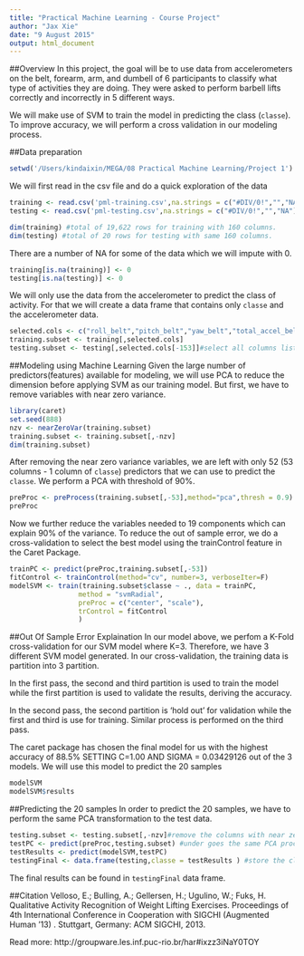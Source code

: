 ```yaml
---
title: "Practical Machine Learning - Course Project"
author: "Jax Xie"
date: "9 August 2015"
output: html_document
---
```


##Overview
In this project, the goal will be to use data from accelerometers on the belt, forearm, arm, and dumbell of 6 participants to classify what type of activities they are doing. They were asked to perform barbell lifts correctly and incorrectly in 5 different ways.

We will make use of SVM to train the model in predicting the class (`classe`). To improve accuracy, we will perform a cross validation in our modeling process.

##Data preparation
```r
setwd('/Users/kindaixin/MEGA/08 Practical Machine Learning/Project 1')
```
We will first read in the csv file and do a quick exploration of the data

```r
training <- read.csv('pml-training.csv',na.strings = c("#DIV/0!","","NA"))
testing <- read.csv('pml-testing.csv',na.strings = c("#DIV/0!","","NA"))

dim(training) #total of 19,622 rows for training with 160 columns.
dim(testing) #total of 20 rows for testing with same 160 columns.
```

There are a number of NA for some of the data which we will impute with 0.

```r
training[is.na(training)] <- 0
testing[is.na(testing)] <- 0
```

We will only use the data from the accelerometer to predict the class of activity. For that we will create a data frame that contains only `classe` and the accelerometer data.


```r
selected.cols <- c("roll_belt","pitch_belt","yaw_belt","total_accel_belt","kurtosis_roll_belt","kurtosis_picth_belt","kurtosis_yaw_belt","skewness_roll_belt","skewness_roll_belt.1","skewness_yaw_belt","max_roll_belt","max_picth_belt","max_yaw_belt","min_roll_belt","min_pitch_belt","min_yaw_belt","amplitude_roll_belt","amplitude_pitch_belt","amplitude_yaw_belt","var_total_accel_belt","avg_roll_belt","stddev_roll_belt","var_roll_belt","avg_pitch_belt","stddev_pitch_belt","var_pitch_belt","avg_yaw_belt","stddev_yaw_belt","var_yaw_belt","gyros_belt_x","gyros_belt_y","gyros_belt_z","accel_belt_x","accel_belt_y","accel_belt_z","magnet_belt_x","magnet_belt_y","magnet_belt_z","roll_arm","pitch_arm","yaw_arm","total_accel_arm","var_accel_arm","avg_roll_arm","stddev_roll_arm","var_roll_arm","avg_pitch_arm","stddev_pitch_arm","var_pitch_arm","avg_yaw_arm","stddev_yaw_arm","var_yaw_arm","gyros_arm_x","gyros_arm_y","gyros_arm_z","accel_arm_x","accel_arm_y","accel_arm_z","magnet_arm_x","magnet_arm_y","magnet_arm_z","kurtosis_roll_arm","kurtosis_picth_arm","kurtosis_yaw_arm","skewness_roll_arm","skewness_pitch_arm","skewness_yaw_arm","max_roll_arm","max_picth_arm","max_yaw_arm","min_roll_arm","min_pitch_arm","min_yaw_arm","amplitude_roll_arm","amplitude_pitch_arm","amplitude_yaw_arm","roll_dumbbell","pitch_dumbbell","yaw_dumbbell","kurtosis_roll_dumbbell","kurtosis_picth_dumbbell","kurtosis_yaw_dumbbell","skewness_roll_dumbbell","skewness_pitch_dumbbell","skewness_yaw_dumbbell","max_roll_dumbbell","max_picth_dumbbell","max_yaw_dumbbell","min_roll_dumbbell","min_pitch_dumbbell","min_yaw_dumbbell","amplitude_roll_dumbbell","amplitude_pitch_dumbbell","amplitude_yaw_dumbbell","total_accel_dumbbell","var_accel_dumbbell","avg_roll_dumbbell","stddev_roll_dumbbell","var_roll_dumbbell","avg_pitch_dumbbell","stddev_pitch_dumbbell","var_pitch_dumbbell","avg_yaw_dumbbell","stddev_yaw_dumbbell","var_yaw_dumbbell","gyros_dumbbell_x","gyros_dumbbell_y","gyros_dumbbell_z","accel_dumbbell_x","accel_dumbbell_y","accel_dumbbell_z","magnet_dumbbell_x","magnet_dumbbell_y","magnet_dumbbell_z","roll_forearm","pitch_forearm","yaw_forearm","kurtosis_roll_forearm","kurtosis_picth_forearm","kurtosis_yaw_forearm","skewness_roll_forearm","skewness_pitch_forearm","skewness_yaw_forearm","max_roll_forearm","max_picth_forearm","max_yaw_forearm","min_roll_forearm","min_pitch_forearm","min_yaw_forearm","amplitude_roll_forearm","amplitude_pitch_forearm","amplitude_yaw_forearm","total_accel_forearm","var_accel_forearm","avg_roll_forearm","stddev_roll_forearm","var_roll_forearm","avg_pitch_forearm","stddev_pitch_forearm","var_pitch_forearm","avg_yaw_forearm","stddev_yaw_forearm","var_yaw_forearm","gyros_forearm_x","gyros_forearm_y","gyros_forearm_z","accel_forearm_x","accel_forearm_y","accel_forearm_z","magnet_forearm_x","magnet_forearm_y","magnet_forearm_z","classe")
training.subset <- training[,selected.cols]
testing.subset <- testing[,selected.cols[-153]]#select all columns listed above except the missing 'class' column
```


##Modeling using Machine Learning
Given the large number of predictors(features) available for modeling, we will use PCA to reduce the dimension before applying SVM as our training model. But first, we have to remove variables with near zero variance.

```r
library(caret)
set.seed(888)
nzv <- nearZeroVar(training.subset)
training.subset <- training.subset[,-nzv]
dim(training.subset)
```

After removing the near zero variance variables, we are left with only 52 (53 columns - 1 column of `classe`) predictors that we can use to predict the `classe`. We perform a PCA with threshold of 90%.
```r
preProc <- preProcess(training.subset[,-53],method="pca",thresh = 0.9)
preProc
```

Now we further reduce the variables needed to 19 components which can explain 90% of the variance.
To reduce the out of sample error, we do a cross-validation to select the best model using the trainControl feature in the Caret Package.

```r
trainPC <- predict(preProc,training.subset[,-53])
fitControl <- trainControl(method="cv", number=3, verboseIter=F)  
modelSVM <- train(training.subset$classe ~ ., data = trainPC,
                 method = "svmRadial",
                 preProc = c("center", "scale"),
                 trControl = fitControl
                 )
```

##Out Of Sample Error Explaination
In our model above, we perfom a K-Fold cross-validation for our SVM model where K=3. Therefore, we have 3 different SVM model generated. In our cross-validation, the training data is partition into 3 partition. 

In the first pass, the second and third partition is used to train the model while the first partition is used to validate the results, deriving the accuracy. 

In the second pass, the second partition is 'hold out' for validation while the first and third is use for training. Similar process is performed on the third pass.

The caret package has chosen the final model for us with the highest accuracy of 88.5% SETTING C=1.00 AND SIGMA = 0.03429126 out of the 3 models. We will use this model to predict the 20 samples

```r
modelSVM
modelSVM$results
```

##Predicting the 20 samples
In order to predict the 20 samples, we have to perform the same PCA transformation to the test data.

```r
testing.subset <- testing.subset[,-nzv]#remove the columns with near zero variance
testPC <- predict(preProc,testing.subset) #under goes the same PCA process
testResults <- predict(modelSVM,testPC)
testingFinal <- data.frame(testing,classe = testResults ) #store the classe information into a data.frame
```

The final results can be found in `testingFinal` data frame.

##Citation
Velloso, E.; Bulling, A.; Gellersen, H.; Ugulino, W.; Fuks, H. Qualitative Activity Recognition of Weight Lifting Exercises. Proceedings of 4th International Conference in Cooperation with SIGCHI (Augmented Human '13) . Stuttgart, Germany: ACM SIGCHI, 2013.

Read more: http://groupware.les.inf.puc-rio.br/har#ixzz3iNaY0TOY